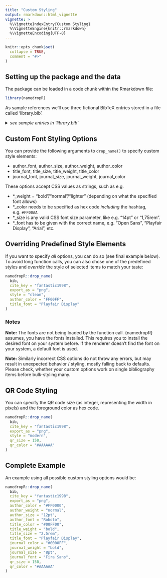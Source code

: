 ```yaml
---
title: "Custom Styling"
output: rmarkdown::html_vignette
vignette: >
  %\VignetteIndexEntry{Custom Styling}
  %\VignetteEngine{knitr::rmarkdown}
  %\VignetteEncoding{UTF-8}
---
```


```r
knitr::opts_chunk$set(
  collapse = TRUE,
  comment = "#>"
)
```

## Setting up the package and the data

The package can be loaded in a code chunk within the Rmarkdown file:

```r
library(namedropR)
```

As sample references we'll use three fictional BibTeX entries stored in a file called 'library.bib'.

<details>

<summary><i>see sample entries in 'library.bib'</i></summary>

```
@article{doe2024,
  title = {When Inspiration Meets Passion: Translating Ideas into Practice},
  author = {Doe, John and Sample, Anne},
  year = {2024},
  journal = {Journal of Unneccessary R Packages},
  url = {https://nucleic-acid.github.io/namedropR/},
}

@article{active2021,
  title = {Where Frustration Meets Essentiality: An Introduction to Unit Testing},
  author = {Active, Alice and Boring, Bob},
  year = {2021},
  journal = {Journal of Unneccessary R Packages},
  url = {https://nucleic-acid.github.io/namedropR/},
}

@article{fantastic1998,
  title = {Why Writing Packages Matters: Sharing is Caring},
  author = {Fantastic, Flora and Curious, Claire},
  year = {1998},
  journal = {Journal of Unneccessary R Packages},
  url = {https://nucleic-acid.github.io/namedropR/},
}

```

The file can be read and converted to a tibble using the {bib2df} package like this:
 
```r
# load required packages
library(bib2df)
library(dplyr)

# read the file
bib_file <- system.file("testdata", "library.bib", package = "namedropR")
bib <- bib2df::bib2df(bib_file) %>% 
  select(BIBTEXKEY, AUTHOR, YEAR, TITLE, JOURNAL, URL)

```

</details>

## Custom Font Styling Options

You can provide the following arguments to `drop_name()` to specify custom style elements:

- author_font, author_size, author_weight, author_color
- title_font, title_size, title_weight, title_color
- journal_font, journal_size, journal_weight, journal_color

These options accept CSS values as strings, such as e.g. 

- \*_weight = "bold"/"normal"/"lighter" (depending on what the specified font allows)
- \*_color needs to be specified as hex code *including* the hashtag, e.g. `#FF00AA`
- \*_size is any valid CSS font size parameter, like e.g. "14pt" or "1,75rem".
- \*_font has to be given with the correct name, e.g. "Open Sans", "Playfair Display", "Arial", etc.

## Overriding Predefined Style Elements
If you want to specify *all* options, you can do so (see final example below). To avoid long function calls, you can also chose one of the predefined styles and *override* the style of selected items to match your taste:

```r
namedropR::drop_name(
  bib,
  cite_key = "fantastic1998",
  export_as = "png",
  style = "clean", 
  author_color = "FF00FF",
  title_font = "Playfair Display"
)

```


### Notes
**Note:** The fonts are not being loaded by the function call. {namedropR} assumes, you have the fonts installed. This requires you to install the desired font on your system before. If the renderer doesn't find the font on your system, a default font is used.

**Note:** Similarly incorrect CSS options do not throw any errors, but may result in unexpected behavior / styling, mostly falling back to defaults. Please check, whether your custom options work on single bibliography items before bulk-styling many.

## QR Code Styling

You can specify the QR code size (as integer, representing the width in pixels) and the foreground color as hex code.

```r
namedropR::drop_name(
  bib,
  cite_key = "fantastic1998",
  export_as = "png",
  style = "modern",
  qr_size = 150,
  qr_color = "#AAAAAA"
)
```

## Complete Example
An example using all possible custom styling options would be:

```r
namedropR::drop_name(
  bib,
  cite_key = "fantastic1998",
  export_as = "png",
  author_color = "#FF0000",
  author_weight = "normal",
  author_size = "12pt",
  author_font = "Roboto",
  title_color = "#00FF00",
  title_weight = "bold",
  title_size = "2.5rem",
  title_font = "Playfair Display",
  journal_color = "#0000FF",
  journal_weight = "bold",
  journal_size = "8pt",
  journal_font = "Fira Sans",
  qr_size = 150,
  qr_color = "#AAAAAA"
)
```

